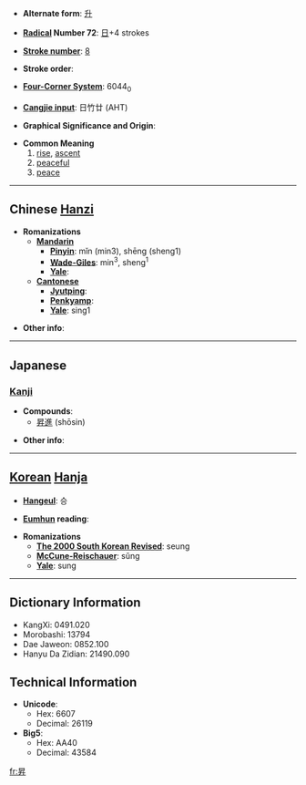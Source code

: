 * '''Alternate form''': [[升]]

* '''[[Wiktionary:Chinese radical index| Radical]] Number 72''': [[Wiktionary:Chinese radical index 日|日]]+4 strokes

* '''[[Wiktionary:Chinese total strokes index|Stroke number]]''': [[Wiktionary:Chinese total strokes index 8|8]]

* '''Stroke order''': 

* '''[[Wiktionary:Chinese four corner index|Four-Corner System]]''': 6044<sub>0</sub>

* '''[[Wiktionary:Chinese Cangjie index|Cangjie input]]''': 日竹廿 (AHT)

* '''Graphical Significance and Origin''': 

* '''Common Meaning'''
*# [[rise]], [[ascent]]
*# [[peaceful]]
*# [[peace]]

----

== Chinese [[Hanzi]] ==

* '''Romanizations'''
** '''[[Mandarin]]'''
*** '''[[Pinyin]]''': mǐn (min3), shēng (sheng1)
*** '''[[Wade-Giles]]''': min<sup>3</sup>, sheng<sup>1</sup>
*** '''[[Yale]]''': 
** '''[[Cantonese]]'''
*** '''[[Jyutping]]''':
*** '''[[Penkyamp]]''': 
*** '''[[Yale]]''': sing1

* '''Other info''': 

----

==Japanese==

===[[Kanji]]===
{{kanji|on readings=[[しょう]] (shō)
|kun readings=[[のぼる]] (noboru)
}}

* '''Compounds''':
** [[昇進]] (shōsin)

* '''Other info''':  

----

== [[Korean]] [[Hanja]] ==

* '''[[Hangeul]]''': 승

* '''[[Eumhun]] reading''': 

* '''Romanizations'''
** '''[[The 2000 South Korean Revised Romanization|The 2000 South Korean Revised]]''': seung
** '''[[McCune-Reischauer]]''': sŭng
** '''[[Yale]]''': sung

----

== Dictionary Information ==

* KangXi: 0491.020
* Morobashi: 13794
* Dae Jaweon: 0852.100
* Hanyu Da Zidian: 21490.090

== Technical Information ==

* '''Unicode''':
** Hex: 6607
** Decimal: 26119
* '''Big5''':
** Hex: AA40
** Decimal: 43584

[[fr:昇]]